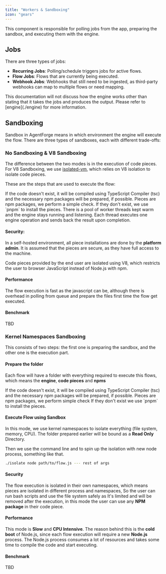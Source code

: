 ```yaml
---
title: "Workers & Sandboxing" 
icon: "gears"
---
```


This component is responsible for polling jobs from the app, preparing the sandbox, and executing them with the engine.

## Jobs

There are three types of jobs:

- **Recurring Jobs**: Polling/schedule triggers jobs for active flows.
- **Flow Jobs**: Flows that are currently being executed.
- **Webhook Jobs**: Webhooks that still need to be ingested, as third-party webhooks can map to multiple flows or need mapping.

<Tip>
This documentation will not discuss how the engine works other than stating that it takes the jobs and produces the output. Please refer to [engine](./engine) for more information.
</Tip>

## Sandboxing

Sandbox in AgentForge means in which environment the engine will execute the flow. There are three types of sandboxes, each with different trade-offs:

<Snippet file="execution-mode.mdx" />




### No Sandboxing & V8 Sandboxing

The difference between the two modes is in the execution of code pieces. For V8 Sandboxing, we use [isolated-vm](https://www.npmjs.com/package/isolated-vm), which relies on V8 isolation to isolate code pieces.

These are the steps that are used to execute the flow:

<Steps>
  <Step title="Prepare Code Pieces">
    If the code doesn't exist, it will be compiled using TypeScript Compiler (tsc) and the necessary npm packages will be prepared, if possible.
  </Step>
  <Step title="Install Pieces">
    Pieces are npm packages, we perform a simple check. If they don't exist, we use `pnpm` to install the pieces.
  </Step>
  <Step title="Execution">
    There is a pool of worker threads kept warm and the engine stays running and listening. Each thread executes one engine operation and sends back the result upon completion.
  </Step>
</Steps>


#### Security:
In a self-hosted environment, all piece installations are done by the **platform admin**. It is assumed that the pieces are secure, as they have full access to the machine.

Code pieces provided by the end user are isolated using V8, which restricts the user to browser JavaScript instead of Node.js with npm.

#### Performance
The flow execution is fast as the javascript can be, although there is overhead in polling from queue and prepare the files first time the flow get executed.

#### Benchmark

TBD

### Kernel Namespaces Sandboxing

This consists of two steps: the first one is preparing the sandbox, and the other one is the execution part.

#### Prepare the folder

Each flow will have a folder with everything required to execute this flows, which means the **engine**, **code pieces** and **npms**

<Steps>
  <Step title="Prepare Code Pieces">
If the code doesn't exist, it will be compiled using TypeScript Compiler (tsc) and the necessary npm packages will be prepared, if possible.
  </Step>
  <Step title="Install Pieces">
    Pieces are npm packages, we perform simple check If they don't exist we use `pnpm` to install the pieces.
  </Step>
</Steps>

#### Execute Flow using Sandbox

In this mode, we use kernel namespaces to isolate everything (file system, memory, CPU). The folder prepared earlier will be bound as a **Read Only** Directory.

Then we use the command line and to spin up the isolation with new node process, something like that.
```bash
./isolate node path/to/flow.js --- rest of args
```

#### Security

The flow execution is isolated in their own namespaces, which means pieces are isolated in different process and namespaces, So the user can run bash scripts and use the file system safely as It's limited and will be removed after the execution, in this mode the user can use any **NPM package** in their code piece.

#### Performance

This mode is **Slow** and **CPU Intensive**. The reason behind this is the **cold boot** of Node.js, since each flow execution will require a new **Node.js** process. The Node.js process consumes a lot of resources and takes some time to compile the code and start executing.


#### Benchmark


TBD
